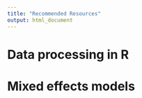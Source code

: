 ```yaml
---
title: "Recommended Resources"
output: html_document
---
```



# Data processing in R


# Mixed effects models